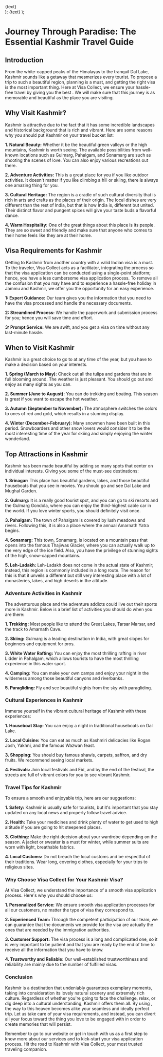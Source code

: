   <div className="flex justify-center items-center">
    <Link
      href={href}
      className="items-center justify-center flex gap-2 px-5 py-2 text-base font-semibold text-white duration-150 ease-in-out rounded-full shrink-0 bg-secondary hover:scale-105"
    >
      {text}
    </Link>
  </div>
);
  <Link
    className="inline-flex items-center justify-center gap-1 text-lg font-semibold text-primary"
    href={href}
  >
    {text}
  </Link>
);

# Journey Through Paradise: The Essential Kashmir Travel Guide

## Introduction

From the white-capped peaks of the Himalayas to the tranquil Dal Lake, Kashmir sounds like a getaway that mesmerizes every tourist. To propose a trip to such a beautiful region, planning is a must, and getting the right visa is the most important thing. Here at Visa Collect, we ensure your hassle-free travel by giving you the best **<LinkText href="/" text="visa services "/>**. We will make sure that this journey is as memorable and beautiful as the place you are visiting.

## Why Visit Kashmir?

Kashmir is attractive due to the fact that it has some incredible landscapes and historical background that is rich and vibrant. Here are some reasons why you should put Kashmir on your travel bucket list:

**1. Natural Beauty:** Whether it be the beautiful green valleys or the high mountains, Kashmir is worth seeing. The available possibilities from well-known locations such as Gulmarg, Pahalgam, and Sonamarg are such as shooting the scenes of love. You can also enjoy various recreations out there.

**2. Adventure Activities:** This is a great place for you if you like outdoor activities. It doesn't matter if you like climbing a hill or skiing, there is always one amazing thing for you.

**3. Cultural Heritage:** The region is a cradle of such cultural diversity that is rich in arts and crafts as the places of their origin. The local dishes are very different than the rest of India, but that is how India is, different but united. Their distinct flavor and pungent spices will give your taste buds a flavorful dance.

**4. Warm Hospitality:** One of the great things about this place is its people. They are so sweet and friendly and make sure that anyone who comes to their home feels like they are at their home.

## Visa Requirements for Kashmir

Getting to Kashmir from another country with a valid Indian visa is a must. To the traveler, Visa Collect acts as a facilitator, integrating the process so that the visa application can be conducted using a single-point platform; hence, you have a less cumbersome visa application process. To remove all the confusion that you may have and to experience a hassle-free holiday in Jammu and Kashmir, we offer you the opportunity for an easy experience.

**1: Expert Guidance:** Our team gives you the information that you need to have the visa processed and handle the necessary documents.

**2: Streamlined Process:** We handle the paperwork and submission process for you; hence you will save time and effort.

**3: Prompt Service:** We are swift, and you get a visa on time without any last-minute hassle.

## When to Visit Kashmir

Kashmir is a great choice to go to at any time of the year, but you have to make a decision based on your interests.

**1. Spring (March to May):** Check out all the tulips and gardens that are in full blooming around. The weather is just pleasant. You should go out and enjoy as many sights as you can.

**2. Summer (June to August):** You can do trekking and boating. This season is great if you want to escape the hot weather.

**3. Autumn (September to November):** The atmosphere switches the colors to ones of red and gold, which results in a stunning display.

**4. Winter (December-February):** Many snowmen have been built in this period. Snowboarders and other snow lovers would consider it to be the most interesting time of the year for skiing and simply enjoying the winter wonderland.

## Top Attractions in Kashmir

Kashmir has been made beautiful by adding so many spots that center on individual interests. Giving you some of the must-see destinations:

**1. Srinagar:** This place has beautiful gardens, lakes, and those beautiful houseboats that you see in movies. You should go and see Dal Lake and Mughal Garden.

**2. Gulmarg:** It is a really good tourist spot, and you can go to ski resorts and the Gulmarg Gondola, where you can enjoy the third-highest cable car in the world. If you love winter sports, you should definitely visit once.

**3. Pahalgam:** The town of Pahalgam is covered by lush meadows and rivers. Following this, it is also a place where the annual Amarnath Yatra begins.

**4. Sonamarg:** This town, Sonamarg, is located on a mountain pass that opens into the famous Thajiwas Glacier, where you can actually walk up to the very edge of the ice field. Also, you have the privilege of stunning sights of the high, snow-capped mountains.

**5. Leh-Ladakh:** Leh-Ladakh does not come in the actual state of Kashmir; instead, this region is commonly included in a long route. The reason for this is that it unveils a different but still very interesting place with a lot of monasteries, lakes, and high deserts in the altitude.

### Adventure Activities in Kashmir

The adventurous place and the adventure addicts could live out their sports more in Kashmir. Below is a brief list of activities you should do when you are there:

**1. Trekking:** Most people like to attend the Great Lakes, Tarsar Marsar, and the track to Amarnath Cave.

**2. Skiing:** Gulmarg is a leading destination in India, with great slopes for beginners and equipment for pros.

**3. White Water Rafting:** You can enjoy the most thrilling rafting in river Lidder in Pahalgam, which allows tourists to have the most thrilling experience in this water sport.

**4. Camping:** You can make your own camps and enjoy your night in the wilderness among those beautiful canyons and riverbanks.

**5. Paragliding:** Fly and see beautiful sights from the sky with paragliding.

### Cultural Experiences in Kashmir

Immerse yourself in the vibrant cultural heritage of Kashmir with these experiences:

**1. Houseboat Stay:** You can enjoy a night in traditional houseboats on Dal Lake.

**2. Local Cuisine:** You can eat as much as Kashmiri delicacies like Rogan Josh, Yakhni, and the famous Wazwan feast.

**3. Shopping:** You should buy famous shawls, carpets, saffron, and dry fruits. We recommend seeing local markets.

**4. Festivals:** Join local festivals and Eid, and by the end of the festival, the streets are full of vibrant colors for you to see vibrant Kashmir.

### Travel Tips for Kashmir

To ensure a smooth and enjoyable trip, here are our suggestions:

**1. Safety:** Kashmir is usually safe for tourists, but it's important that you stay updated on any local news and properly follow travel advice.

**2. Health:** Take your medicines and drink plenty of water to get used to high altitude if you are going to hit steepened places.

**3. Clothing:** Make the right decision about your wardrobe depending on the season. A jacket or sweater is a must for winter, while summer suits are worn with light, breathable fabrics.

**4. Local Customs:** Do not breach the local customs and be respectful of their traditions. Wear long, covering clothes, especially for your trips to religious sites.

### Why Choose Visa Collect for Your Kashmir Visa?

At Visa Collect, we understand the importance of a smooth visa application process. Here's why you should choose us:

**1. Personalized Service:** We ensure smooth visa application processes for all our customers, no matter the type of visa they correspond to.

**2. Experienced Team:** Through the competent participation of our team, we can guarantee that the documents we provide for the visa are actually the ones that are needed by the immigration authorities.

**3. Customer Support:** The visa process is a long and complicated one, so it is very important to be patient and that you are ready by the end of time to receive all the information that you have to know.

**4. Trustworthy and Reliable:** Our well-established trustworthiness and reliability are mainly due to the number of fulfilled visas.

### Conclusion

Kashmir is a destination that undeniably guarantees exemplary moments, taking into consideration its lovely natural scenery and extremely rich culture. Regardless of whether you're going to face the challenge, relax, or dig deep into a cultural understanding, Kashmir offers them all. By using **<LinkText href="/" text="Visa Collect "/>**, the way to this heaven becomes alike your seamless and ideally perfect trip. Let us take care of your visa requirements, and instead, you can divert all your focus toward the thing you love to be engaged with in order to create memories that will persist.

Remember to go to our website or get in touch with us as a first step to know more about our services and to kick-start your visa application process. Hit the road to Kashmir with Visa Collect, your most trusted traveling companion.
